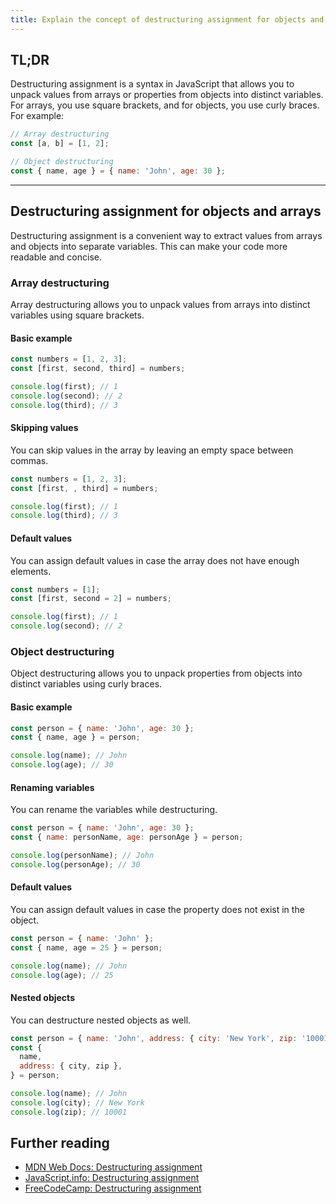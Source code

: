 ```yaml
---
title: Explain the concept of destructuring assignment for objects and arrays
---
```


## TL;DR

Destructuring assignment is a syntax in JavaScript that allows you to unpack values from arrays or properties from objects into distinct variables. For arrays, you use square brackets, and for objects, you use curly braces. For example:

```js
// Array destructuring
const [a, b] = [1, 2];

// Object destructuring
const { name, age } = { name: 'John', age: 30 };
```

---

## Destructuring assignment for objects and arrays

Destructuring assignment is a convenient way to extract values from arrays and objects into separate variables. This can make your code more readable and concise.

### Array destructuring

Array destructuring allows you to unpack values from arrays into distinct variables using square brackets.

#### Basic example

```js
const numbers = [1, 2, 3];
const [first, second, third] = numbers;

console.log(first); // 1
console.log(second); // 2
console.log(third); // 3
```

#### Skipping values

You can skip values in the array by leaving an empty space between commas.

```js
const numbers = [1, 2, 3];
const [first, , third] = numbers;

console.log(first); // 1
console.log(third); // 3
```

#### Default values

You can assign default values in case the array does not have enough elements.

```js
const numbers = [1];
const [first, second = 2] = numbers;

console.log(first); // 1
console.log(second); // 2
```

### Object destructuring

Object destructuring allows you to unpack properties from objects into distinct variables using curly braces.

#### Basic example

```js
const person = { name: 'John', age: 30 };
const { name, age } = person;

console.log(name); // John
console.log(age); // 30
```

#### Renaming variables

You can rename the variables while destructuring.

```js
const person = { name: 'John', age: 30 };
const { name: personName, age: personAge } = person;

console.log(personName); // John
console.log(personAge); // 30
```

#### Default values

You can assign default values in case the property does not exist in the object.

```js
const person = { name: 'John' };
const { name, age = 25 } = person;

console.log(name); // John
console.log(age); // 25
```

#### Nested objects

You can destructure nested objects as well.

```js
const person = { name: 'John', address: { city: 'New York', zip: '10001' } };
const {
  name,
  address: { city, zip },
} = person;

console.log(name); // John
console.log(city); // New York
console.log(zip); // 10001
```

## Further reading

- [MDN Web Docs: Destructuring assignment](https://developer.mozilla.org/en-US/docs/Web/JavaScript/Reference/Operators/Destructuring_assignment)
- [JavaScript.info: Destructuring assignment](https://javascript.info/destructuring-assignment)
- [FreeCodeCamp: Destructuring assignment](https://www.freecodecamp.org/news/destructuring-assignment-in-es6-30e398f21d10/)
